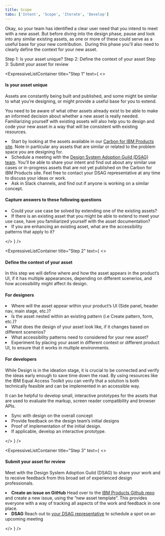 ```yaml
---
title: Scope
tabs: ['Intent', 'Scope', 'Iterate', 'Develop']
---
```


<PageDescription>

Okay, so your team has identified a clear user need that you intend to meet with a new asset. But before diving into the design phase, pause and look into any similar existing assets, as one or more of these could serve as a useful base for your new contribution. 
During this phase you'll also need to clearly define the context for your new asset.

</PageDescription>

<CardGroup>
  <MiniCard title="Custom asset scoping worksheet" actionIcon="launch" href="https://ibm.box.com/s/fkhbtb4vqc7ge7zqo62olli73soti3qr" />
</CardGroup>

<AnchorLinks>
  <AnchorLink to="#step-1">Step 1: Is your asset unique?</AnchorLink>
  <AnchorLink to="#step-2">Step 2: Define the context of your asset</AnchorLink>
  <AnchorLink to="#step-3">Step 3: Submit your asset for review</AnchorLink>
</AnchorLinks>

<br />

<div id="step-1" />

<ExpressiveListContainer title="Step 1" text={
<>

#### Is your asset unique

Assets are constantly being built and published, and some might be similar to what you’re designing, or might provide a useful base for you to extend.

You need to be aware of what other assets already exist to be able to make an informed decision about whether a new asset is really needed. Familiarizing yourself with existing assets will also help you to design and code your new asset in a way that will be consistent with existing resources. 

<EnumerationCards>
  <li>
    Start by looking at the assets available in our <a href="../../overview/asset-index">Carbon for IBM Products site</a>. Note in particular any assets that are similar or related to the problem space you are designing for.
  </li>
  <li>
    Schedule a meeting with the <a href="../../overview/contacts">Design System Adoption Guild (DSAG) team</a>. You'll be able to share your intent and find out about any similar use cases or in-progress assets that are not yet published on the Carbon for IBM Products site. Feel free to contact your DSAG representative at any time to discuss your ideas or work.
  </li>
  <li>
    Ask in Slack channels, and find out if anyone is working on a similar concept.
  </li>
</EnumerationCards>


#### Capture answers to these following questions

<EnumerationCards>
  <li>
    Could your use case be solved by extending one of the existing assets?
  </li>
  <li>
    If there is an existing asset that you might be able to extend to meet your use case, have you familiarized yourself with the asset documentation?
  </li>
  <li>
    If you are enhancing an existing asset, what are the accessibility patterns that apply to it?
  </li>
</EnumerationCards>

</>
} />

<div id="step-2" />

<ExpressiveListContainer title="Step 2" text={
<>

#### Define the context of your asset

In this step we will define where and how the asset appears in the product’s UI, if it has multiple appearances, depending on different scenerios, and how accessibility might affect its design.

#### For designers

<EnumerationCards color="cyan10">
  <li>
    Where will the asset appear within your product’s UI (Side panel, header nav, main stage, etc.)?
  </li>
  <li>
    Is the asset nested within an existing pattern (i.e Create pattern, form, etc.)?
  </li>
  <li>
    What does the design of your asset look like, if it changes based on different scenerios?
  </li>
  <li>
    What accessibility patterns need to considered for your new asset?
  </li>
  <li>
    Experiment by placing your asset in different context or different product UI, to ensure that it works in multiple environments.
  </li>
</EnumerationCards>

<CardGroup>
  <MiniCard title="IBM Equal Access Toolkit for design" actionIcon="launch" href="https://www.ibm.com/able/toolkit/design" />
</CardGroup>

#### For developers

While Design is in the ideation stage, it is crucial to be connected and verify the ideas early enough to save time down the road. By using resources like the IBM Equal Access Toolkit you can verify that a solution is both technically feasible and can be implemented in an accessible way.

It can be helpful to develop small, interactive prototypes for the assets that are used to evaluate the markup, screen reader compatibility and browser APIs.

<EnumerationCards color="green10">
  <li>
    Sync with design on the overall concept
  </li>
  <li>
    Provide feedback on the design team’s initial designs
  </li>
  <li>
    Proof of implementation of the initial design.
  </li>
  <li>
    If applicable, develop an interactive prototype.
  </li>
</EnumerationCards>

<CardGroup>
  <MiniCard title="IBM Accessibility Requirements" actionIcon="launch" href="https://www.ibm.com/able/requirements/requirements" />
  <MiniCard title="Developers Accessibility Toolkit" actionIcon="launch" href="https://www.ibm.com/able/toolkit/develop" />
</CardGroup>

</>
} />

<div id="step-3" />

<ExpressiveListContainer title="Step 3" text={
<>

#### Submit your asset for review

Meet with the Design System Adoption Guild (DSAG) to share your work and to receive feedback from this broad set of experienced design professionals. 

<EnumerationCards>
  <li>
    <strong>Create an issue on GitHub</strong>
    Head over to the <a href="https://github.ibm.com/CDAI-design/pal/issues/new/choose">IBM Products Github repo</a> and create a new issue, using the “new asset template”. This provides everyone with a way of tracking all aspects of the work and feedback in one place.
  </li>
  <li>
    <strong>DSAG</strong>
    Reach out to <a href="../../overview/contacts">your DSAG representative</a> to schedule a spot on an upcoming  meeting
  </li>
</EnumerationCards>

</>
} />
